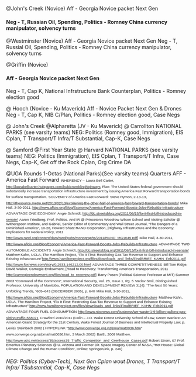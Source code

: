 @John's Creek (Novice)
Aff - Georgia Novice packet Next Gen
====Neg - T, Russian Oil, Spending, Politics - Romney China currency manipulator, solvency turns==== 

@Westminster (Novice)
Aff - Georgia Novice packet Next Gen
Neg - T, Russial Oil, Spending, Politics - Romney China currency manipulator, solvency turns

@Griffin (Novice)
====Aff - Georgia Novice packet Next Gen==== 
Neg - T, Cap K, National Infrstructure Bank Counterplan, Politics - Romney election good

@ Hooch (Novice - Ku Maverick)
Aff - Novice Packet Next Gen & Drones
Neg - T, Cap K, NIB C/Plan, Politics - Romney election good, Case Negs

@ John's Creek @Alpharetta (JV - Ku Maverick) @ Carrollton 
NATIONAL PARKS (see varsity teams) 
NEG: Politics (Romney good, Immigration), EIS Cplan, T Transport/T Infra/T Substantial, Cap-K, Case Negs

@ Samford @First Year State @ Harvard
NATIONAL PARKS (see varsity teams)
NEG: Politics (Immigration), EIS Cplan, T Transport/T Infra, Case Negs, Cap-K, Get off the Rock Cplan, Org Crime DA

@UGA 
Rounds 1-Octas (National Parks)(See varsity teams)
Quarters AFF - America Fast Forward
<span style="font-family: Arial,Helvetica,sans-serif; font-size: 70%;">INHERENCY –</span>
<span style="font-family: Arial,Helvetica,sans-serif; font-size: 70%;"> Laura Bell Carter, http://laurabellcarter.hubpages.com/hub/crumblinghighways</span>
<span style="font-family: Arial,Helvetica,sans-serif; font-size: 70%;"> Plan: The United States federal government should substantially increase transportation infrastructure investment by issuing America Fast Forward transportation bonds for surface transportation.</span>
<span style="font-family: Arial,Helvetica,sans-serif; font-size: 70%;"> SOLVENCY of America Fast Forward:</span>
<span style="font-family: Arial,Helvetica,sans-serif; font-size: 70%;"> Steve Hymon, 2-13-13, [[http://thesource.metro.net/2013/02/13/explaining-the-other-half-of-america-fast-forward-transportation-bonds/]]</span>
<span style="font-family: Arial,Helvetica,sans-serif; font-size: 70%;"> Mike Hall, 3-30-2011, [[http://www.aflcio.org/Blog/Economy/America-Fast-Forward-Boosts-Jobs-Rebuilds-Infrastructure]]</span>
<span style="font-family: Arial,Helvetica,sans-serif; font-size: 70%;"> ADVANTAGE ONE ECONOMY</span>
<span style="font-family: Arial,Helvetica,sans-serif; font-size: 70%;"> Angie Schmidt, http://dc.streetsblog.org/2011/06/15/fix-it-first-bill-introduced-in-senate/</span>
<span style="font-family: Arial,Helvetica,sans-serif; font-size: 70%;"> Aaron Friedberg, Prof. Politics. And IR @ Princeton’s Woodrow Wilson School and Visiting Scholar @ Witherspoon Institute, and Gabriel, Senior Editor of Commentary and Wall Street Journal, “The Dangers of a Diminished America”, 10-28, </span>
<span style="font-family: Arial,Helvetica,sans-serif; font-size: 70%;"> Howard Shatz RAND Corporation, [Highway Infrastructure and the Economy: Implications for Federal Policy, 2011 [[http://www.rand.org/content/dam/rand/pubs/monographs/2011/RAND_MG1049.pdf%5D|http://www.rand.org/content/dam/rand/pubs/monographs/2011/RAND_MG1049.pdf]]]</span>
<span style="font-family: Arial,Helvetica,sans-serif; font-size: 70%;"> Mike Hall, 3-30-2011, [[http://www.aflcio.org/Blog/Economy/America-Fast-Forward-Boosts-Jobs-Rebuilds-Infrastructure]]</span>
<span style="font-family: Arial,Helvetica,sans-serif; font-size: 70%;"> ADVANTAGE TWO AUTOMOBILE ACCIDENTS</span>
<span style="font-family: Arial,Helvetica,sans-serif; font-size: 70%;"> Angie Schmidt, http://dc.streetsblog.org/2011/06/15/fix-it-first-bill-introduced-in-senate/</span>
<span style="font-family: Arial,Helvetica,sans-serif; font-size: 70%;"> Matthew Kahn, UCLA, The Hamilton Project, “Fix It First: Restricting Gas Tax Revenue to Support and Enhance Existing Infrastructure”[[http://www.hamiltonproject.org/files/downloads_and_links/FinalBRIEF_KAHN_Feb2011.pdf]]</span>
<span style="font-family: Arial,Helvetica,sans-serif; font-size: 70%;"> [[http://www.foxnews.com/story/0,2933,146212,00.html]]</span>
<span style="font-family: Arial,Helvetica,sans-serif; font-size: 70%;"> ADVANTAGE THREE COMPETITIVENESS</span>
<span style="font-family: Arial,Helvetica,sans-serif; font-size: 70%;">Bill Tom Ridge, David Walker, Carnegie Endowment, [Road to Recovery: Transforming America’s Transportation, 2011 [[http://carnegieendowment.org/files/road_to_recovery.pdf%5D|http://carnegieendowment.org/files/road_to_recovery.pdf]]]</span>
<span style="font-family: Arial,Helvetica,sans-serif; font-size: 70%;">Barry Posen (Political Science Professor at MIT) Summer 2003 “Command of the Commons", International Security, Vol. 28, Issue 1, Pg. 5</span>
<span style="font-family: Arial,Helvetica,sans-serif; font-size: 70%;">Vaclav Smil, Distinguished Professor, University of Manitoba, POPULATION AND DEVELOPMENT REVIEW 31(4): “The Next 50 Years: Unfolding Trends, “605–643 (DECEMBER 2005), p. 640</span>
<span style="font-family: Arial,Helvetica,sans-serif; font-size: 70%;">Mike Hall, 3-30-2011, [[http://www.aflcio.org/Blog/Economy/America-Fast-Forward-Boosts-Jobs-Rebuilds-Infrastructure]]</span>
<span style="font-family: Arial,Helvetica,sans-serif; font-size: 70%;">Matthew Kahn, UCLA, The Hamilton Project, “Fix It First: Restricting Gas Tax Revenue to Support and Enhance Existing Infrastructure” [[http://www.hamiltonproject.org/files/downloads_and_links/FinalBRIEF_KAHN_Feb2011.pdf]]</span>
<span style="font-family: Arial,Helvetica,sans-serif; font-size: 70%;"> ADVANTAGE FOUR FUEL CONSUMPTION</span>
<span style="font-family: Arial,Helvetica,sans-serif; font-size: 70%;"> [[http://www.nbcnews.com/business/we-waste-1-9-billion-gallons-gas-sitting-traffic-558071]]</span>
<span style="font-family: Arial,Helvetica,sans-serif; font-size: 70%;">Crawford 2010/2011 (Colin – J.D. Wake Forest University School of Law, Green Warfare: An American Grand Strategy for the 21st Century, Wake Forest Journal of Business and Intellectual Property Law, p. Lexis)</span>
<span style="font-family: Arial,Helvetica,sans-serif; font-size: 70%;">Steinbach 2002 ( HYPERLINK "http://www.converge.org.nz/pma/mat0036.htm" www.converge.org.nz/pma/mat0036.htm, 3 March 2002)</span>
<span style="font-family: Arial,Helvetica,sans-serif; font-size: 70%;">Barth, 2009 Matthew, [[http://www.uctc.net/access/35/access35_Traffic_Congestion_and_Grenhouse_Gases.pdf]]</span>
<span style="font-family: Arial,Helvetica,sans-serif; font-size: 70%;">Robert Strom, 07 Prof. Emeritus Planetary Sciences @ U. Arizona and Former Dir. Space Imagery Center of NASA, “Hot House: Global Climate Change and the Human Condition”, Online: SpringerLink, p. 246) </span>
======NEG: Politics (Cyber-Tech), Next Gen Cplan wout Drones, T Transport/T Infra/ TSubstantial, Cap-K, Case Negs======